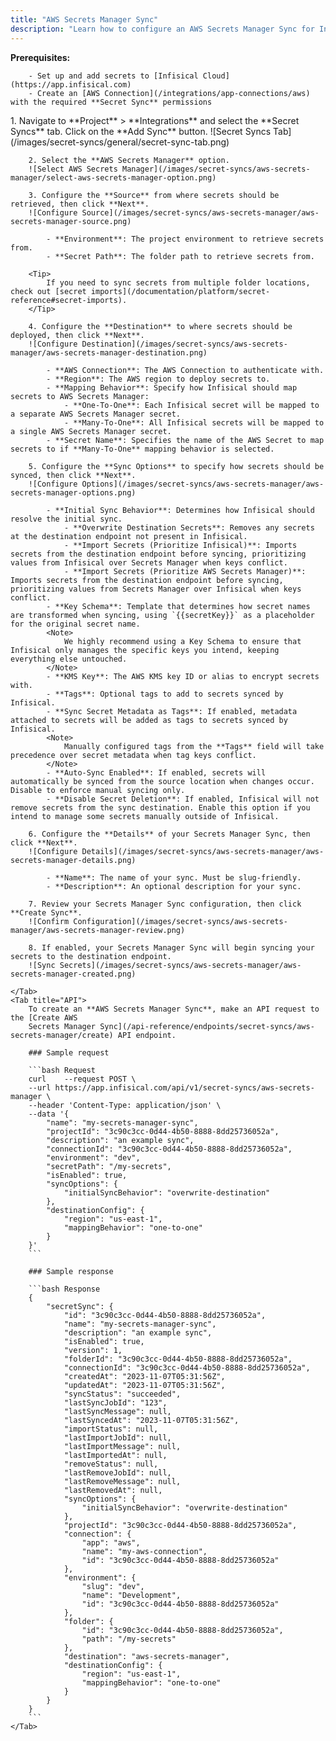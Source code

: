 ```yaml
---
title: "AWS Secrets Manager Sync"
description: "Learn how to configure an AWS Secrets Manager Sync for Infisical."
---
```


**Prerequisites:**

        - Set up and add secrets to [Infisical Cloud](https://app.infisical.com)
        - Create an [AWS Connection](/integrations/app-connections/aws) with the required **Secret Sync** permissions

<Tabs>
    <Tab title="Infisical UI">
        1. Navigate to **Project** > **Integrations** and select the **Secret Syncs** tab. Click on the **Add Sync** button.
        ![Secret Syncs Tab](/images/secret-syncs/general/secret-sync-tab.png)

        2. Select the **AWS Secrets Manager** option.
        ![Select AWS Secrets Manager](/images/secret-syncs/aws-secrets-manager/select-aws-secrets-manager-option.png)

        3. Configure the **Source** from where secrets should be retrieved, then click **Next**.
        ![Configure Source](/images/secret-syncs/aws-secrets-manager/aws-secrets-manager-source.png)

            - **Environment**: The project environment to retrieve secrets from.
            - **Secret Path**: The folder path to retrieve secrets from.

        <Tip>
            If you need to sync secrets from multiple folder locations, check out [secret imports](/documentation/platform/secret-reference#secret-imports).
        </Tip>

        4. Configure the **Destination** to where secrets should be deployed, then click **Next**.
        ![Configure Destination](/images/secret-syncs/aws-secrets-manager/aws-secrets-manager-destination.png)

            - **AWS Connection**: The AWS Connection to authenticate with.
            - **Region**: The AWS region to deploy secrets to.
            - **Mapping Behavior**: Specify how Infisical should map secrets to AWS Secrets Manager:
                - **One-To-One**: Each Infisical secret will be mapped to a separate AWS Secrets Manager secret.
                - **Many-To-One**: All Infisical secrets will be mapped to a single AWS Secrets Manager secret.
            - **Secret Name**: Specifies the name of the AWS Secret to map secrets to if **Many-To-One** mapping behavior is selected.

        5. Configure the **Sync Options** to specify how secrets should be synced, then click **Next**.
        ![Configure Options](/images/secret-syncs/aws-secrets-manager/aws-secrets-manager-options.png)

            - **Initial Sync Behavior**: Determines how Infisical should resolve the initial sync.
                - **Overwrite Destination Secrets**: Removes any secrets at the destination endpoint not present in Infisical.
                - **Import Secrets (Prioritize Infisical)**: Imports secrets from the destination endpoint before syncing, prioritizing values from Infisical over Secrets Manager when keys conflict.
                - **Import Secrets (Prioritize AWS Secrets Manager)**: Imports secrets from the destination endpoint before syncing, prioritizing values from Secrets Manager over Infisical when keys conflict.
            - **Key Schema**: Template that determines how secret names are transformed when syncing, using `{{secretKey}}` as a placeholder for the original secret name.
            <Note>
                We highly recommend using a Key Schema to ensure that Infisical only manages the specific keys you intend, keeping everything else untouched.
            </Note>
            - **KMS Key**: The AWS KMS key ID or alias to encrypt secrets with.
            - **Tags**: Optional tags to add to secrets synced by Infisical.
            - **Sync Secret Metadata as Tags**: If enabled, metadata attached to secrets will be added as tags to secrets synced by Infisical.
            <Note>
                Manually configured tags from the **Tags** field will take precedence over secret metadata when tag keys conflict.
            </Note>
            - **Auto-Sync Enabled**: If enabled, secrets will automatically be synced from the source location when changes occur. Disable to enforce manual syncing only.
            - **Disable Secret Deletion**: If enabled, Infisical will not remove secrets from the sync destination. Enable this option if you intend to manage some secrets manually outside of Infisical.

        6. Configure the **Details** of your Secrets Manager Sync, then click **Next**.
        ![Configure Details](/images/secret-syncs/aws-secrets-manager/aws-secrets-manager-details.png)

            - **Name**: The name of your sync. Must be slug-friendly.
            - **Description**: An optional description for your sync.

        7. Review your Secrets Manager Sync configuration, then click **Create Sync**.
        ![Confirm Configuration](/images/secret-syncs/aws-secrets-manager/aws-secrets-manager-review.png)

        8. If enabled, your Secrets Manager Sync will begin syncing your secrets to the destination endpoint.
        ![Sync Secrets](/images/secret-syncs/aws-secrets-manager/aws-secrets-manager-created.png)

    </Tab>
    <Tab title="API">
        To create an **AWS Secrets Manager Sync**, make an API request to the [Create AWS
        Secrets Manager Sync](/api-reference/endpoints/secret-syncs/aws-secrets-manager/create) API endpoint.

        ### Sample request

        ```bash Request
        curl    --request POST \
        --url https://app.infisical.com/api/v1/secret-syncs/aws-secrets-manager \
        --header 'Content-Type: application/json' \
        --data '{
            "name": "my-secrets-manager-sync",
            "projectId": "3c90c3cc-0d44-4b50-8888-8dd25736052a",
            "description": "an example sync",
            "connectionId": "3c90c3cc-0d44-4b50-8888-8dd25736052a",
            "environment": "dev",
            "secretPath": "/my-secrets",
            "isEnabled": true,
            "syncOptions": {
                "initialSyncBehavior": "overwrite-destination"
            },
            "destinationConfig": {
                "region": "us-east-1",
                "mappingBehavior": "one-to-one"
            }
        }'
        ```

        ### Sample response

        ```bash Response
        {
            "secretSync": {
                "id": "3c90c3cc-0d44-4b50-8888-8dd25736052a",
                "name": "my-secrets-manager-sync",
                "description": "an example sync",
                "isEnabled": true,
                "version": 1,
                "folderId": "3c90c3cc-0d44-4b50-8888-8dd25736052a",
                "connectionId": "3c90c3cc-0d44-4b50-8888-8dd25736052a",
                "createdAt": "2023-11-07T05:31:56Z",
                "updatedAt": "2023-11-07T05:31:56Z",
                "syncStatus": "succeeded",
                "lastSyncJobId": "123",
                "lastSyncMessage": null,
                "lastSyncedAt": "2023-11-07T05:31:56Z",
                "importStatus": null,
                "lastImportJobId": null,
                "lastImportMessage": null,
                "lastImportedAt": null,
                "removeStatus": null,
                "lastRemoveJobId": null,
                "lastRemoveMessage": null,
                "lastRemovedAt": null,
                "syncOptions": {
                    "initialSyncBehavior": "overwrite-destination"
                },
                "projectId": "3c90c3cc-0d44-4b50-8888-8dd25736052a",
                "connection": {
                    "app": "aws",
                    "name": "my-aws-connection",
                    "id": "3c90c3cc-0d44-4b50-8888-8dd25736052a"
                },
                "environment": {
                    "slug": "dev",
                    "name": "Development",
                    "id": "3c90c3cc-0d44-4b50-8888-8dd25736052a"
                },
                "folder": {
                    "id": "3c90c3cc-0d44-4b50-8888-8dd25736052a",
                    "path": "/my-secrets"
                },
                "destination": "aws-secrets-manager",
                "destinationConfig": {
                    "region": "us-east-1",
                    "mappingBehavior": "one-to-one"
                }
            }
        }
        ```
    </Tab>
</Tabs>
